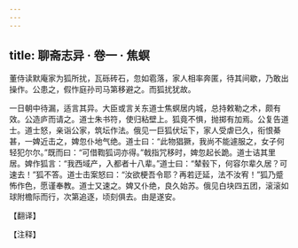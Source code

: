 ```yaml
---
---
---
```

title: 聊斋志异 · 卷一 · 焦螟
---

董侍读默庵家为狐所扰，瓦砾砖石，忽如雹落，家人相率奔匿，待其间歇，乃敢出操作。公患之，假怍庭孙司马第移避之。而狐扰犹故。

一日朝中待漏，适言其异。大臣或言关东道士焦螟居内城，总持敕勒之术，颇有效。公造庐而请之。道士朱书符，使归粘壁上。狐竟不惧，抛掷有加焉。公复告道士。道士怒，亲诣公家，筑坛作法。俄见一巨狐伏坛下，家人受虐已久，衔恨綦甚，一婢近击之，婢忽仆地气绝。道士曰：“此物猖獗，我尚不能遽服之，女子何轻犯尔尔。”既而曰：“可借鞫狐词亦得。”戟指咒移时，婢忽起长跪。道士诘其里居。婢作狐言：“我西域产，入都者十八辈。”道士曰：“辇毂下，何容尔辈久居？可速去！”狐不答。道士击案怒曰：“汝欲梗吾令耶？再若迂延，法不汝宥！”狐乃蹙怖作色，愿谨奉教。道士又速之。婢又仆绝，良久始苏。俄见白块四五团，滚滚如球附檐际而行，次第追逐，顷刻俱去。由是遂安。

【翻译】

【注释】

